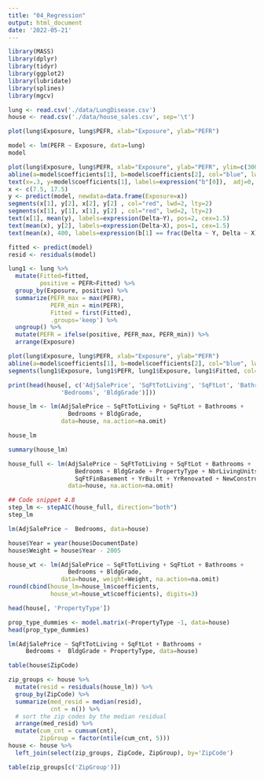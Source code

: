 ```yaml
---
title: "04_Regression"
output: html_document
date: '2022-05-21'
---
```


```r
library(MASS)
library(dplyr)
library(tidyr)
library(ggplot2)
library(lubridate)
library(splines)
library(mgcv)
```

```r
lung <- read.csv('./data/LungDisease.csv')
house <- read.csv('./data/house_sales.csv', sep='\t')
```

```r
plot(lung$Exposure, lung$PEFR, xlab="Exposure", ylab="PEFR")
```

```r
model <- lm(PEFR ~ Exposure, data=lung)
model
```

```r
plot(lung$Exposure, lung$PEFR, xlab="Exposure", ylab="PEFR", ylim=c(300,450), type="n", xaxs="i")
abline(a=model$coefficients[1], b=model$coefficients[2], col="blue", lwd=2)
text(x=.3, y=model$coefficients[1], labels=expression("b"[0]),  adj=0, cex=1.5)
x <- c(7.5, 17.5)
y <- predict(model, newdata=data.frame(Exposure=x))
segments(x[1], y[2], x[2], y[2] , col="red", lwd=2, lty=2)
segments(x[1], y[1], x[1], y[2] , col="red", lwd=2, lty=2)
text(x[1], mean(y), labels=expression(Delta~Y), pos=2, cex=1.5)
text(mean(x), y[2], labels=expression(Delta~X), pos=1, cex=1.5)
text(mean(x), 400, labels=expression(b[1] == frac(Delta ~ Y, Delta ~ X)), cex=1.5)
```

```r
fitted <- predict(model)
resid <- residuals(model)
```

```r
lung1 <- lung %>%
  mutate(Fitted=fitted,
         positive = PEFR>Fitted) %>%
  group_by(Exposure, positive) %>%
  summarize(PEFR_max = max(PEFR), 
            PEFR_min = min(PEFR),
            Fitted = first(Fitted), 
            .groups='keep') %>%
  ungroup() %>%
  mutate(PEFR = ifelse(positive, PEFR_max, PEFR_min)) %>%
  arrange(Exposure)

plot(lung$Exposure, lung$PEFR, xlab="Exposure", ylab="PEFR")
abline(a=model$coefficients[1], b=model$coefficients[2], col="blue", lwd=2)
segments(lung1$Exposure, lung1$PEFR, lung1$Exposure, lung1$Fitted, col="red", lty=3)
```

```r
print(head(house[, c('AdjSalePrice', 'SqFtTotLiving', 'SqFtLot', 'Bathrooms', 
               'Bedrooms', 'BldgGrade')]))
```

```r
house_lm <- lm(AdjSalePrice ~ SqFtTotLiving + SqFtLot + Bathrooms + 
                 Bedrooms + BldgGrade,  
               data=house, na.action=na.omit)

house_lm
```

```r
summary(house_lm)
```

```r
house_full <- lm(AdjSalePrice ~ SqFtTotLiving + SqFtLot + Bathrooms + 
                   Bedrooms + BldgGrade + PropertyType + NbrLivingUnits + 
                   SqFtFinBasement + YrBuilt + YrRenovated + NewConstruction,
                 data=house, na.action=na.omit)

## Code snippet 4.8
step_lm <- stepAIC(house_full, direction="both")
step_lm
```

```r
lm(AdjSalePrice ~  Bedrooms, data=house)
```

```r
house$Year = year(house$DocumentDate)
house$Weight = house$Year - 2005

house_wt <- lm(AdjSalePrice ~ SqFtTotLiving + SqFtLot + Bathrooms + 
                 Bedrooms + BldgGrade,
               data=house, weight=Weight, na.action=na.omit)
round(cbind(house_lm=house_lm$coefficients, 
            house_wt=house_wt$coefficients), digits=3)
```

```r
head(house[, 'PropertyType'])
```

```r
prop_type_dummies <- model.matrix(~PropertyType -1, data=house)
head(prop_type_dummies)
```

```r
lm(AdjSalePrice ~ SqFtTotLiving + SqFtLot + Bathrooms + 
     Bedrooms +  BldgGrade + PropertyType, data=house)
```

```r
table(house$ZipCode)
```

```r
zip_groups <- house %>%
  mutate(resid = residuals(house_lm)) %>%
  group_by(ZipCode) %>%
  summarize(med_resid = median(resid),
            cnt = n()) %>%
  # sort the zip codes by the median residual
  arrange(med_resid) %>%
  mutate(cum_cnt = cumsum(cnt),
         ZipGroup = factor(ntile(cum_cnt, 5)))
house <- house %>%
  left_join(select(zip_groups, ZipCode, ZipGroup), by='ZipCode')
```

```r
table(zip_groups[c('ZipGroup')])
```


